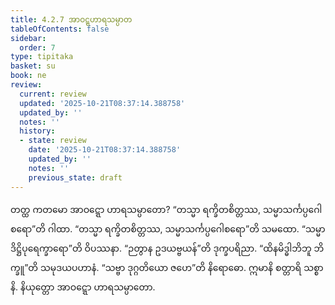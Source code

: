 ```yaml
---
title: 4.2.7 အာဝဋ္ဋဟာရသမ္ပာတ
tableOfContents: false
sidebar:
  order: 7
type: tipitaka
basket: su
book: ne
review:
  current: review
  updated: '2025-10-21T08:37:14.388758'
  updated_by: ''
  notes: ''
  history:
  - state: review
    date: '2025-10-21T08:37:14.388758'
    updated_by: ''
    notes: ''
    previous_state: draft
---
```



<DynamicBreadcrumb />


<ReviewStatus review={frontmatter.review} showDetails={true} />

<HypothesisAnnotation frontmatter={frontmatter} />

<Division number="69" book="ne" e="ch" v="27" p="87">

<Paragraph number="509" book="ne">
တတ္ထ ကတမော အာဝဋ္ဋော ဟာရသမ္ပာတော?
</Paragraph>

<Paragraph number="510" book="ne">
“တသ္မာ ရက္ခိတစိတ္တဿ, သမ္မာသင်္ကပ္ပဂေါစရော”တိ ဂါထာ. “တသ္မာ ရက္ခိတစိတ္တဿ, သမ္မာသင်္ကပ္ပဂေါစရော”တိ သမထော. “သမ္မာဒိဋ္ဌိပုရေက္ခာရော”တိ ဝိပဿနာ. “ဉတွာန ဥဒယဗ္ဗယန်”တိ ဒုက္ခပရိညာ. “ထိနမိဒ္ဓါဘိဘူ ဘိက္ခူ”တိ သမုဒယပဟာနံ. “သဗ္ဗာ ဒုဂ္ဂတိယော ဇဟေ”တိ နိရောဓော. ဣမာနိ စတ္တာရိ သစ္စာနိ.

</Paragraph>
</Division>

<Paragraph number="511" type="center" book="ne">
နိယုတ္တော အာဝဋ္ဋော ဟာရသမ္ပာတော.
</Paragraph>